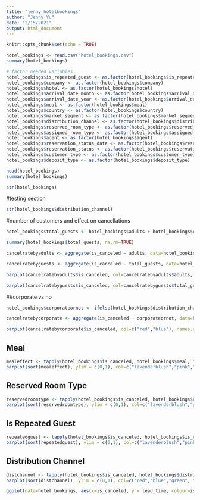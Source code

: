 ```yaml
---
title: "jenny_hotelbookings"
author: "Jenny Yu"
date: "2/15/2021"
output: html_document
---
```


```r
knitr::opts_chunk$set(echo = TRUE)
```

```r
hotel_bookings <- read.csv("hotel_bookings.csv")
summary(hotel_bookings)

# factor needed variables
hotel_bookings$is_repeated_guest <- as.factor(hotel_bookings$is_repeated_guest)
hotel_bookings$company <- as.factor(hotel_bookings$company)
hotel_bookings$hotel <- as.factor(hotel_bookings$hotel)
hotel_bookings$arrival_date_month <- as.factor(hotel_bookings$arrival_date_month)
hotel_bookings$arrival_date_year <- as.factor(hotel_bookings$arrival_date_year)
hotel_bookings$meal <- as.factor(hotel_bookings$meal)
hotel_bookings$country <- as.factor(hotel_bookings$country)
hotel_bookings$market_segment <- as.factor(hotel_bookings$market_segment)
hotel_bookings$distribution_channel <- as.factor(hotel_bookings$distribution_channel)
hotel_bookings$reserved_room_type <- as.factor(hotel_bookings$reserved_room_type)
hotel_bookings$assigned_room_type <- as.factor(hotel_bookings$assigned_room_type)
hotel_bookings$agent <- as.factor(hotel_bookings$agent)
hotel_bookings$reservation_status_date <- as.factor(hotel_bookings$reservation_status_date)
hotel_bookings$reservation_status <- as.factor(hotel_bookings$reservation_status)
hotel_bookings$customer_type <- as.factor(hotel_bookings$customer_type)
hotel_bookings$deposit_type <- as.factor(hotel_bookings$deposit_type)

head(hotel_bookings)
summary(hotel_bookings)

str(hotel_bookings)

```

#testing section
```r
str(hotel_bookings$distribution_channel)


```



#number of customers and effect on cancellations
```r
hotel_bookings$total_guests <- hotel_bookings$adults + hotel_bookings$children + hotel_bookings$babies

summary(hotel_bookings$total_guests, na.rm=TRUE)

cancelratebyadults <- aggregate(is_canceled ~ adults, data=hotel_bookings, mean)

cancelratebyguests <- aggregate(is_canceled ~ total_guests, data=hotel_bookings, mean)

barplot(cancelratebyadults$is_canceled, col=cancelratebyadults$adults, names.arg = cancelratebyadults$adults, xlab="Total Number of Adults", ylab="Cancellation Rate", border =TRUE, axes= TRUE, ylim=c(0,1))

barplot(cancelratebyguests$is_canceled, col=cancelratebyguests$total_guests, names.arg = cancelratebyguests$total_guests, xlab="Total Number of Guests", ylab="Cancellation Rate", border =TRUE, axes= TRUE, ylim=c(0,1))

```

##corporate vs no
```r
hotel_bookings$corporateornot <- ifelse(hotel_bookings$distribution_channel == "Corporate", "Corporate", "No")

cancelratebycorporate <- aggregate(is_canceled ~ corporateornot, data=hotel_bookings, mean)

barplot(cancelratebycorporate$is_canceled, col=c("red","blue"), names.arg = cancelratebycorporate$corporateornot, xlab="Booking Type", ylab="Cancellation Rate", border =TRUE, axes= TRUE, ylim=c(0,1))

```

## Meal
```r
mealeffect <- tapply(hotel_bookings$is_canceled, hotel_bookings$meal, mean, na.rm = TRUE)
barplot(sort(mealeffect), ylim = c(0,1), col=c("lavenderblush","pink","hotpink", "deeppink", "deeppink4"), xlab="Meal Plan Option", ylab="Cancellation Rate")
```

## Reserved Room Type
```r
reservedroomtype <- tapply(hotel_bookings$is_canceled, hotel_bookings$reserved_room_type, mean, na.rm = TRUE)
barplot(sort(reservedroomtype), ylim = c(0,1), col=c("lavenderblush","pink","hotpink", "deeppink", "deeppink4"), xlab="Reserved Room Type", ylab="Cancellation Rate")
```

## Is Repeated Guest
```r
repeatedguest <- tapply(hotel_bookings$is_canceled, hotel_bookings$is_repeated_guest, mean, na.rm = TRUE)
barplot(sort(repeatedguest), ylim = c(0,1), col=c("lavenderblush","pink","hotpink", "deeppink", "deeppink4"), names.arg = c("Yes", "No"), xlab="Are They A Repeated Guest?", ylab="Cancellation Rate")
```


## Distribution Channel
```r
distchannel <- tapply(hotel_bookings$is_canceled, hotel_bookings$distribution_channel, mean, na.rm = TRUE)
barplot(sort(distchannel), ylim = c(0,1), col=c("red","blue","green", "pink", "yellow"), xlab="Distribution Channel", ylab = "Cancellation Rate")

ggplot(data=hotel_bookings, aes(x=is_canceled, y = lead_time, colour=is_canceled)) + geom_jitter(alpha = 0.25)


```


